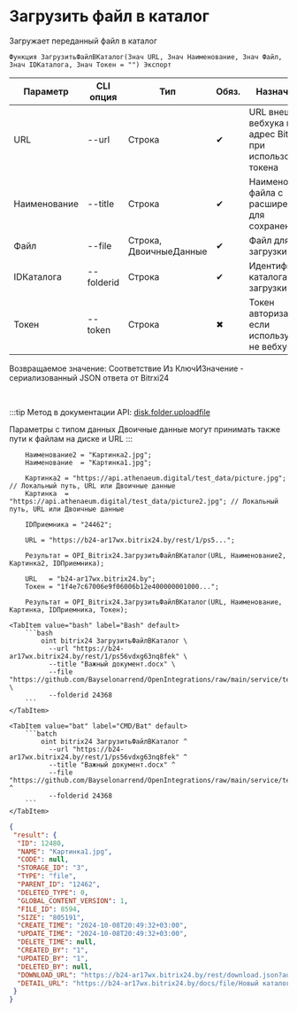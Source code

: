 ﻿---
sidebar_position: 2
---


# Загрузить файл в каталог
 Загружает переданный файл в каталог



`Функция ЗагрузитьФайлВКаталог(Знач URL, Знач Наименование, Знач Файл, Знач IDКаталога, Знач Токен = "") Экспорт`

  | Параметр | CLI опция | Тип | Обяз. | Назначение |
  |-|-|-|-|-|
  | URL | --url | Строка | &#x2714; | URL внешнего вебхука или адрес Bitrix24 при использовании токена |
  | Наименование | --title | Строка | &#x2714; | Наименование файла с расширением для сохранения |
  | Файл | --file | Строка, ДвоичныеДанные | &#x2714; | Файл для загрузки |
  | IDКаталога | --folderid | Строка | &#x2714; | Идентификатор каталога для загрузки |
  | Токен | --token | Строка | &#x2716; | Токен авторизации, если используется не вебхук |

  
  Возвращаемое значение:   Соответствие Из КлючИЗначение - сериализованный JSON ответа от Bitrxi24

<br/>

:::tip
Метод в документации API: [disk.folder.uploadfile](https://dev.1c-bitrix.ru/rest_help/disk/folder/disk_folder_uploadfile.php)

Параметры с типом данных Двоичные данные могут принимать также пути к файлам на диске и URL
:::
<br/>



```bsl title="Пример использования для 1С:Предприятие/OneScript"
    Наименование2 = "Картинка2.jpg";
    Наименование  = "Картинка1.jpg";

    Картинка2 = "https://api.athenaeum.digital/test_data/picture.jpg";  // Локальный путь, URL или Двоичные данные
    Картинка  = "https://api.athenaeum.digital/test_data/picture2.jpg"; // Локальный путь, URL или Двоичные данные

    IDПриемника = "24462";

    URL = "https://b24-ar17wx.bitrix24.by/rest/1/ps5...";

    Результат = OPI_Bitrix24.ЗагрузитьФайлВКаталог(URL, Наименование2, Картинка2, IDПриемника);

    URL   = "b24-ar17wx.bitrix24.by";
    Токен = "1f4e7c67006e9f06006b12e400000001000...";

    Результат = OPI_Bitrix24.ЗагрузитьФайлВКаталог(URL, Наименование, Картинка, IDПриемника, Токен);
```
    

 <Tabs>
  
    <TabItem value="bash" label="Bash" default>
        ```bash
            oint bitrix24 ЗагрузитьФайлВКаталог \
              --url "https://b24-ar17wx.bitrix24.by/rest/1/ps56vdxg63nq8fek" \
              --title "Важный документ.docx" \
              --file "https://github.com/Bayselonarrend/OpenIntegrations/raw/main/service/test_data/document.docx" \
              --folderid 24368
        ```
    </TabItem>
  
    <TabItem value="bat" label="CMD/Bat" default>
        ```batch
            oint bitrix24 ЗагрузитьФайлВКаталог ^
              --url "https://b24-ar17wx.bitrix24.by/rest/1/ps56vdxg63nq8fek" ^
              --title "Важный документ.docx" ^
              --file "https://github.com/Bayselonarrend/OpenIntegrations/raw/main/service/test_data/document.docx" ^
              --folderid 24368
        ```
    </TabItem>
</Tabs>


```json title="Результат"
{
 "result": {
  "ID": 12480,
  "NAME": "Картинка1.jpg",
  "CODE": null,
  "STORAGE_ID": "3",
  "TYPE": "file",
  "PARENT_ID": "12462",
  "DELETED_TYPE": 0,
  "GLOBAL_CONTENT_VERSION": 1,
  "FILE_ID": 8594,
  "SIZE": "805191",
  "CREATE_TIME": "2024-10-08T20:49:32+03:00",
  "UPDATE_TIME": "2024-10-08T20:49:32+03:00",
  "DELETE_TIME": null,
  "CREATED_BY": "1",
  "UPDATED_BY": "1",
  "DELETED_BY": null,
  "DOWNLOAD_URL": "https://b24-ar17wx.bitrix24.by/rest/download.json?auth=717e0567006e9f06006b12e400000001000007c2ebc8f80264531d4fc09a27052a7fe2&token=disk%7CaWQ9MTI0ODAmXz14NDFwOTBFbFJlVmZzMUFwY3FGOHBNZVZJRk9pUTN4aw%3D%3D%7CImRvd25sb2FkfGRpc2t8YVdROU1USTBPREFtWHoxNE5ERndPVEJGYkZKbFZtWnpNVUZ3WTNGR09IQk5aVlpKUms5cFVUTjRhdz09fDcxN2UwNTY3MDA2ZTlmMDYwMDZiMTJlNDAwMDAwMDAxMDAwMDA3YzJlYmM4ZjgwMjY0NTMxZDRmYzA5YTI3MDUyYTdmZTIi.evQcDrGBB9TOd%2FfnpIiw%2FXueoUXFgvrkfNi%2B%2FfsUnPg%3D",
  "DETAIL_URL": "https://b24-ar17wx.bitrix24.by/docs/file/Новый каталог/Картинка1.jpg"
 }
}
```
